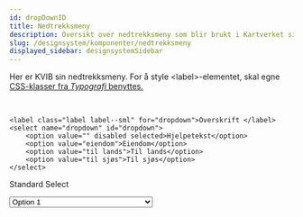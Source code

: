 ```yaml
---
id: dropDownID
title: Nedtrekksmeny
description: Oversikt over nedtrekksmeny som blir brukt i Kartverket sine løsninger.
slug: /designsystem/komponenter/nedtrekksmeny
displayed_sidebar: designsystemSidebar
---
```

Her er KVIB sin nedtrekksmeny.
For å style <label\>-elementet, skal egne [CSS-klasser fra _Typografi_ benyttes.](../designTokens/typography.mdx#label)


[//]: # (<label class="label label--sml" for="dropdown">Overskrift </label>)

[//]: # ()
[//]: # (<select class="dropdown" name="dropdown" id="dropdown">)

[//]: # ()
[//]: # (    <option value="" disabled selected>Hjelpetekst</option>)

[//]: # ()
[//]: # (    <option value="eiendom">Eiendom</option>)

[//]: # ()
[//]: # (    <option value="til lands">Til lands</option>)

[//]: # ()
[//]: # (    <option value="til sjøs">Til sjøs</option>)

[//]: # ()
[//]: # (</select>)

<br/>

```markup
<label class="label label--sml" for="dropdown">Overskrift </label>
<select name="dropdown" id="dropdown">
    <option value="" disabled selected>Hjelpetekst</option>
    <option value="eiendom">Eiendom</option>
    <option value="til lands">Til lands</option>
    <option value="til sjøs">Til sjøs</option>
</select>
```


<label class="label label--sml " for="standard-select">Standard Select</label>
<div class="select">
    <select id="standard-select">
        <option value="Option 1">Option 1</option>
        <option value="Option 2">Option 2</option>
        <option value="Option 3">Option 3</option>
        <option value="Option 4">Option 4</option>
        <option value="Option 5">Option 5</option>
        <option value="Option length">Option that has too long of a value to fit</option>
    </select>
    <span class="focus"></span>
</div>


